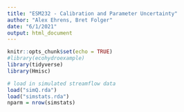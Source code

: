 ```yaml
---
title: "ESM232 - Calibration and Parameter Uncertainty"
author: "Alex Ehrens, Bret Folger"
date: "6/1/2021"
output: html_document
---
```


```r
knitr::opts_chunk$set(echo = TRUE)
#library(ecohydroexample)
library(tidyverse)
library(Hmisc)
```

```r
# load in simulated streamflow data
load("simQ.rda")
load("simstats.rda")
nparm = nrow(simstats) 
```

